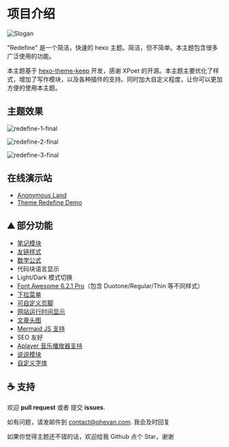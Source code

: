 # 项目介绍



![Slogan](https://evan.beee.top/img/2023/03/18/610599507c8078e7279966455688c66c.webp)

"Redefine" 是一个简洁，快速的 hexo 主题。简洁，但不简单。本主题包含很多广泛使用的功能。

本主题基于 [hexo-theme-keep](https://github.com/XPoet/hexo-theme-keep) 开发，感谢 XPoet 的开源。本主题主要优化了样式，增加了写作模块，以及各种插件的支持。同时加大自定义程度，让你可以更加方便的使用本主题。


## 主题效果

![redefine-1-final](https://evan.beee.top/img/2023/01/21/5966cf4d2f2c05aecad54e233d9562ff.png)

![redefine-2-final](https://evan.beee.top/img/2023/01/21/6f3cad025693262f4ead2df7ac5e0883.png)

![redefine-3-final](https://evan.beee.top/img/2023/01/21/ddbb6406646f3f96acbc4764c5ac2ac1.png)






## 在线演示站

- [Anonymous Land](https://ohevan.com/)
- [Theme Redefine Demo](https://redefine.evanluo.top/)

## ⛰ 部分功能

- [笔记模块](https://redefine-docs.ohevan.com/modules/notes)
- [友链样式](https://redefine-docs.ohevan.com/page_templates/friends)
- [数学公式](https://redefine-docs.ohevan.com/plugins/mathjax)
- 代码块语言显示
- Light/Dark 模式切换
- [Font Awesome 6.2.1 Pro](https://redefine-docs.ohevan.com/basic/fontawesome)（包含 Duotone/Regular/Thin 等不同样式）
- [下拉菜单](https://redefine-docs.ohevan.com/dhome/navbar#%E9%93%BE%E6%8E%A5%E5%88%97%E8%A1%A8)
- [可自定义页脚](https://redefine-docs.ohevan.com/footer)
- [网站运行时间显示](https://redefine-docs.ohevan.com/footer#%E8%BF%90%E8%A1%8C%E6%97%B6%E9%97%B4)
- [文章头图](https://redefine-docs.ohevan.com/article_customize/banner)
- [Mermaid JS 支持](https://redefine-docs.ohevan.com/plugins/mermaid)
- SEO 友好
- [Aplayer 音乐播放器支持](https://redefine-docs.ohevan.com/plugins/aplayer)
- [说说模块](https://redefine-docs.ohevan.com/shuoshuo)
- [自定义字体](https://redefine-docs.ohevan.com/basic/global#%E8%87%AA%E5%AE%9A%E4%B9%89%E5%AD%97%E4%BD%93)

## ☕ 支持

欢迎 **pull request** 或者 提交 **issues**.

如有问题，请发邮件到 [contact@ohevan.com](mailto:contact@ohevan.com). 我会及时回复

如果你觉得主题还不错的话，欢迎给我 Github 点个 Star，谢谢